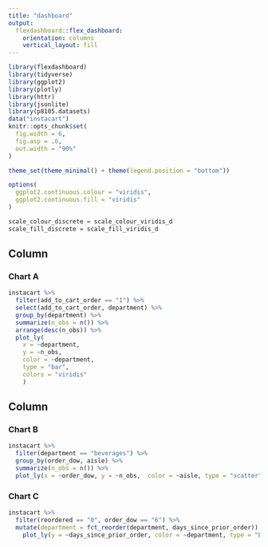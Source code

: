 ```yaml
---
title: "dashboard"
output: 
  flexdashboard::flex_dashboard:
    orientation: columns
    vertical_layout: fill
---
```


```r
library(flexdashboard)
library(tidyverse)
library(ggplot2)
library(plotly)
library(httr)
library(jsonlite)
library(p8105.datasets)
data("instacart")
knitr::opts_chunk$set(
  fig.width = 6,
  fig.asp = .6,
  out.width = "90%"
)

theme_set(theme_minimal() + theme(legend.position = "bottom"))

options(
  ggplot2.continuous.colour = "viridis",
  ggplot2.continuous.fill = "viridis"
)

scale_colour_discrete = scale_colour_viridis_d
scale_fill_discrete = scale_fill_viridis_d

```

Column {data-width=650}
-----------------------------------------------------------------------

### Chart A

```r
instacart %>% 
  filter(add_to_cart_order == "1") %>% 
  select(add_to_cart_order, department) %>% 
  group_by(department) %>% 
  summarize(n_obs = n()) %>% 
  arrange(desc(n_obs)) %>% 
  plot_ly(
    x = ~department,
    y = ~n_obs, 
    color = ~department,
    type = "bar",
    colors = "viridis"
    )
```

Column {data-width=350}
-----------------------------------------------------------------------

### Chart B

```r
instacart %>% 
  filter(department == "beverages") %>% 
  group_by(order_dow, aisle) %>% 
  summarize(n_obs = n()) %>% 
  plot_ly(x = ~order_dow, y = ~n_obs,  color = ~aisle, type = "scatter", mode = "lines+markers", colors = "viridis")
```

### Chart C

```r
instacart %>% 
  filter(reordered == "0", order_dow == "6") %>% 
  mutate(department = fct_reorder(department, days_since_prior_order)) %>% 
    plot_ly(y = ~days_since_prior_order, color = ~department, type = "box", colors = "viridis")
```

